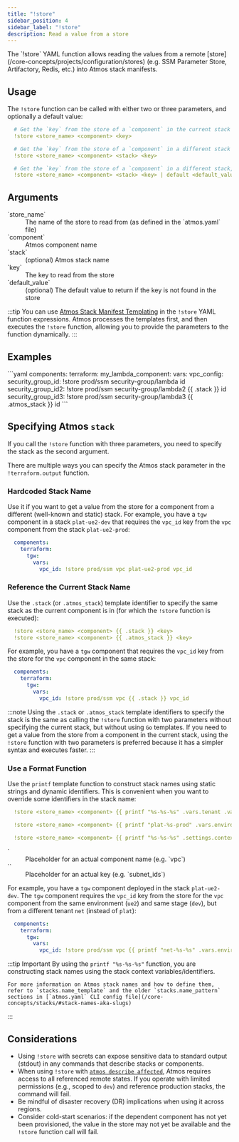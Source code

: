 ```yaml
---
title: "!store"
sidebar_position: 4
sidebar_label: "!store"
description: Read a value from a store
---
```


<Intro>
The `!store` YAML function allows reading the values from a remote [store](/core-concepts/projects/configuration/stores) (e.g. SSM Parameter Store, Artifactory, Redis, etc.)
into Atmos stack manifests.
</Intro>

## Usage

The `!store` function can be called with either two or three parameters, and optionally a default value:

```yaml
  # Get the `key` from the store of a `component` in the current stack
  !store <store_name> <component> <key>

  # Get the `key` from the store of a `component` in a different stack
  !store <store_name> <component> <stack> <key>

  # Get the `key` from the store of a `component` in a different stack, with a default value
  !store <store_name> <component> <stack> <key> | default <default_value>
```

## Arguments

<dl>
  <dt>`store_name`</dt>
  <dd>The name of the store to read from (as defined in the `atmos.yaml` file)</dd>

  <dt>`component`</dt>
  <dd>Atmos component name</dd>

  <dt>`stack`</dt>
  <dd>(optional) Atmos stack name</dd>

  <dt>`key`</dt>
  <dd>The key to read from the store</dd>

  <dt>`default_value`</dt>
  <dd>(optional) The default value to return if the key is not found in the store</dd>
</dl>


:::tip
You can use [Atmos Stack Manifest Templating](/core-concepts/stacks/templates) in the `!store` YAML function expressions.
Atmos processes the templates first, and then executes the `!store` function, allowing you to provide the parameters to
the function dynamically.
:::

## Examples

<File title="stack.yaml">
```yaml
components:
  terraform:
    my_lambda_component:
      vars:
        vpc_config:
          security_group_id: !store prod/ssm security-group/lambda id
          security_group_id2: !store prod/ssm security-group/lambda2 {{ .stack }} id
          security_group_id3: !store prod/ssm security-group/lambda3 {{ .atmos_stack }} id
```
</File>

## Specifying Atmos `stack`

If you call the `!store` function with three parameters, you need to specify the stack as the second argument.

There are multiple ways you can specify the Atmos stack parameter in the `!terraform.output` function.

### Hardcoded Stack Name

Use it if you want to get a value from the store for a component from a different (well-known and static) stack.
For example, you have a `tgw` component in a stack `plat-ue2-dev` that requires the `vpc_id` key from the `vpc` component from the stack `plat-ue2-prod`:

```yaml title="plat-ue2-dev"
  components:
    terraform:
      tgw:
        vars:
          vpc_id: !store prod/ssm vpc plat-ue2-prod vpc_id
```

### Reference the Current Stack Name

Use the `.stack` (or `.atmos_stack`) template identifier to specify the same stack as the current component is in
(for which the `!store` function is executed):

```yaml
  !store <store_name> <component> {{ .stack }} <key>
  !store <store_name> <component> {{ .atmos_stack }} <key>
```

For example, you have a `tgw` component that requires the `vpc_id` key from the store for the `vpc` component in the same stack:

```yaml
  components:
    terraform:
      tgw:
        vars:
          vpc_id: !store prod/ssm vpc {{ .stack }} vpc_id
```

:::note Using the `.stack` or `.atmos_stack` template identifiers to specify the stack is the same as calling the
`!store` function with two parameters without specifying the current stack, but without using `Go` templates. If you
need to get a value from the store from a component in the current stack, using the `!store` function with two
parameters is preferred because it has a simpler syntax and executes faster. :::

### Use a Format Function

Use the `printf` template function to construct stack names using static strings and dynamic identifiers.
This is convenient when you want to override some identifiers in the stack name:

```yaml
  !store <store_name> <component> {{ printf "%s-%s-%s" .vars.tenant .vars.environment .vars.stage }} <key>

  !store <store_name> <component> {{ printf "plat-%s-prod" .vars.environment }} <key>

  !store <store_name> <component> {{ printf "%s-%s-%s" .settings.context.tenant .settings.context.region .settings.context.account }} <key>
```

<dl>
  <dt>`<component`</dt>
  <dd>Placeholder for an actual component name (e.g. `vpc`)</dd>
  <dt>`<key>`</dt>
  <dd>Placeholder for an actual key (e.g. `subnet_ids`)</dd>
</dl>


For example, you have a `tgw` component deployed in the stack `plat-ue2-dev`. The `tgw` component requires the
`vpc_id` key from the store for the `vpc` component from the same environment (`ue2`) and same stage (`dev`), but from a different
tenant `net` (instead of `plat`):

```yaml title="plat-ue2-dev"
  components:
    terraform:
      tgw:
        vars:
          vpc_id: !store prod/ssm vpc {{ printf "net-%s-%s" .vars.environment .vars.stage }} vpc_id
```

:::tip Important
    By using the `printf "%s-%s-%s"` function, you are constructing stack names using the stack context variables/identifiers.

    For more information on Atmos stack names and how to define them, refer to `stacks.name_template` and the older `stacks.name_pattern`
    sections in [`atmos.yaml` CLI config file](/core-concepts/stacks/#stack-names-aka-slugs)
:::

## Considerations

 - Using `!store` with secrets can expose sensitive data to standard output (stdout) in any commands that describe stacks or components.
- When using `!store` with [`atmos describe affected`](/cli/commands/describe/affected), Atmos requires access to all referenced remote states.
   If you operate with limited permissions (e.g., scoped to `dev`) and reference production stacks, the command will fail.
- Be mindful of disaster recovery (DR) implications when using it across regions.
- Consider cold-start scenarios: if the dependent component has not yet been provisioned, the value in the store may not yet be available and the `!store` function call will fail.
